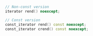 ```cpp
// Non-const version
iterator rend() noexcept;

// Const version
const_iterator rend() const noexcept;
const_iterator crend() const noexcept;
```